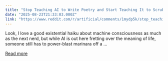 ```yaml
---
title: "Stop Teaching AI to Write Poetry and Start Teaching It to Scrub Fryers"
date: "2025-08-23T21:33:03.000Z"
link: "https://www.reddit.com/r/artificial/comments/1mydp5k/stop_teaching_ai_to_write_poetry_and_start/"
---
```


Look, I love a good existential haiku about machine consciousness as much as the next nerd, but while AI is out here fretting over the meaning of life, someone still has to power-blast marinara off a ...

[Read more](https://www.reddit.com/r/artificial/comments/1mydp5k/stop_teaching_ai_to_write_poetry_and_start/)
